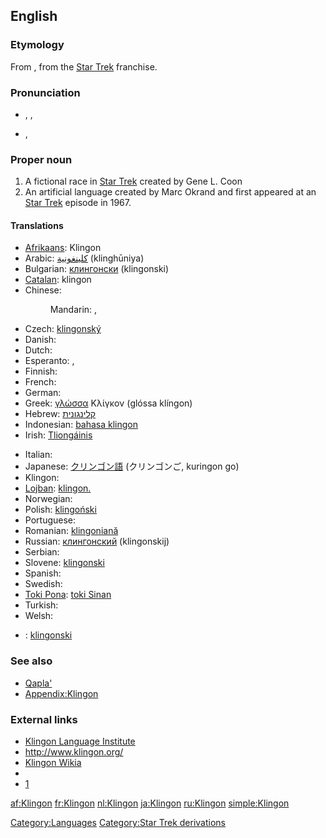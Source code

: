 {{also|klingon}}
==English==
{{wikipedia}}

===Etymology===
From {{term|Appendix:Star Trek/Klingon|Klingon}}, from the [[w:Star Trek|Star Trek]] franchise.

===Pronunciation===
* {{enPR|klĭng'ŏn}}, {{IPA|/ˈklɪŋɒn/}}, {{SAMPA|/"klINQn/}}
* {{IPA|/ˈklɪŋɑn/}}, {{SAMPA|/"klINAn/}}<!-- cot-caught merger or just US-style IPA? -->

===Proper noun===
{{en-proper noun}}
#A fictional race in [[w:Star Trek|Star Trek]] created by Gene L. Coon
# An artificial language created by Marc Okrand and first appeared at an [[w:Star Trek|Star Trek]] episode in 1967.

====Translations====
{{trans-top|the language}}
* [[Afrikaans]]: Klingon
* Arabic: [[كلينغونية]] (klinghūniya) {{f}}
* Bulgarian: [[клингонски]] (klingonski) {{m}}
* [[Catalan]]: klingon {{m}}
* Chinese:
*: Mandarin: {{t-|cmn|克林貢語|sc=Hani}}, {{t-|cmn|克林贡语|tr=Kèlíngòngyǔ|sc=Hani}}
* Czech: [[klingonský]] {{m}}
* Danish: {{t|da|klingonsk}}
* Dutch: {{t+|nl|Klingon}}
* Esperanto: {{t|eo|klingona lingvo}}, {{t|eo|la klingona}}
* Finnish: {{t+|fi|klingon}}
* French: {{t+|fr|klingon|m}}
* German: {{t+|de|Klingonisch|n}}
* Greek: [[γλώσσα]] Κλίγκον (glóssa klíngon) {{f}}
* Hebrew: [[קלינגונית]] {{f}}
* Indonesian: [[bahasa klingon]]
* Irish: [[Tliongáinis]]
{{trans-mid}}
* Italian: {{t+|it|klingon|m}}
* Japanese: [[クリンゴン語]] (クリンゴンご, kuringon go)
* Klingon: {{tø|conl:tlh|tlhIngan}}
* [[Lojban]]: [[klingon.]]
* Norwegian: {{t|no|klingonsk}}
* Polish: [[klingoński]] {{m}}
* Portuguese: {{t-|pt|klingon}}
* Romanian: [[klingoniană]] {{f}}
* Russian: [[клингонский]] (klingonskij) {{m}}
* Serbian: {{t|sr|клингонски|m|tr=klingonski|sc=Cyrl}}
* Slovene: [[klingonski]] {{m}}
* Spanish: {{t-|es|klingon|m}}
* Swedish: {{t|sv|klingonska}}
* [[Toki Pona]]: [[toki Sinan]]
* Turkish: {{t+|tr|Klingonca}}
* Welsh: {{t-|cy|klingon|xs=Welsh}}
{{trans-bottom}}

{{checktrans-top}}
* {{ttbc|Latin}}: [[klingonski]] {{m}}
{{checktrans-mid}}
{{checktrans-bottom}}

===See also===
* [[Qapla']]
* [[Appendix:Klingon]]

===External links===
* [http://www.kli.org/ Klingon Language Institute]
* [http://www.klingon.org/ http://www.klingon.org/]
* [http://klingon.wikia.com/ Klingon Wikia]
* {{Linguist List|code=tlh}}
* [http://memory-alpha.org/wiki/Klingon]

[[Category:Languages]]
[[Category:Star Trek derivations]]

[[af:Klingon]]
[[fr:Klingon]]
[[nl:Klingon]]
[[ja:Klingon]]
[[ru:Klingon]]
[[simple:Klingon]]